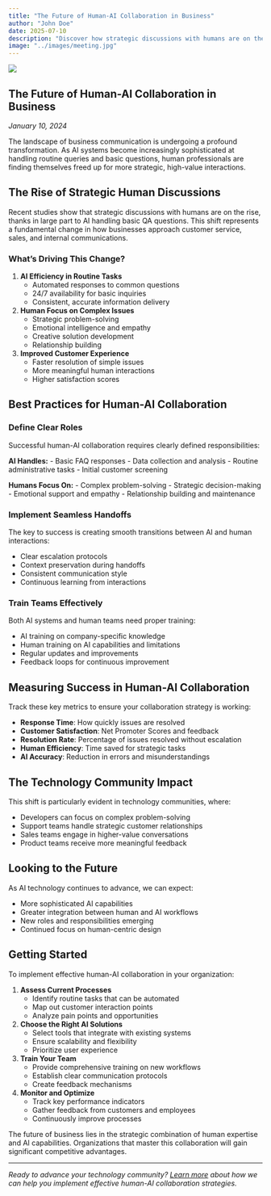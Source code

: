 ```yaml
---
title: "The Future of Human-AI Collaboration in Business"
author: "John Doe"
date: 2025-07-10
description: "Discover how strategic discussions with humans are on the rise thanks to AI handling basic QA questions, and what this means for your business."
image: "../images/meeting.jpg"
---
```


::: {.blog-header}
![](../images/meeting.jpg)
:::

::: {.blog-content}
# The Future of Human-AI Collaboration in Business

::: {.blog-meta}
*January 10, 2024*
:::

The landscape of business communication is undergoing a profound transformation. As AI systems become increasingly sophisticated at handling routine queries and basic questions, human professionals are finding themselves freed up for more strategic, high-value interactions.

## The Rise of Strategic Human Discussions

Recent studies show that strategic discussions with humans are on the rise, thanks in large part to AI handling basic QA questions. This shift represents a fundamental change in how businesses approach customer service, sales, and internal communications.

### What's Driving This Change?

1. **AI Efficiency in Routine Tasks**
   - Automated responses to common questions
   - 24/7 availability for basic inquiries
   - Consistent, accurate information delivery

2. **Human Focus on Complex Issues**
   - Strategic problem-solving
   - Emotional intelligence and empathy
   - Creative solution development
   - Relationship building

3. **Improved Customer Experience**
   - Faster resolution of simple issues
   - More meaningful human interactions
   - Higher satisfaction scores

## Best Practices for Human-AI Collaboration

### Define Clear Roles

Successful human-AI collaboration requires clearly defined responsibilities:

**AI Handles:**
- Basic FAQ responses
- Data collection and analysis
- Routine administrative tasks
- Initial customer screening

**Humans Focus On:**
- Complex problem-solving
- Strategic decision-making
- Emotional support and empathy
- Relationship building and maintenance

### Implement Seamless Handoffs

The key to success is creating smooth transitions between AI and human interactions:

- Clear escalation protocols
- Context preservation during handoffs
- Consistent communication style
- Continuous learning from interactions

### Train Teams Effectively

Both AI systems and human teams need proper training:

- AI training on company-specific knowledge
- Human training on AI capabilities and limitations
- Regular updates and improvements
- Feedback loops for continuous improvement

## Measuring Success in Human-AI Collaboration

Track these key metrics to ensure your collaboration strategy is working:

- **Response Time**: How quickly issues are resolved
- **Customer Satisfaction**: Net Promoter Scores and feedback
- **Resolution Rate**: Percentage of issues resolved without escalation
- **Human Efficiency**: Time saved for strategic tasks
- **AI Accuracy**: Reduction in errors and misunderstandings

## The Technology Community Impact

This shift is particularly evident in technology communities, where:

- Developers can focus on complex problem-solving
- Support teams handle strategic customer relationships
- Sales teams engage in higher-value conversations
- Product teams receive more meaningful feedback

## Looking to the Future

As AI technology continues to advance, we can expect:

- More sophisticated AI capabilities
- Greater integration between human and AI workflows
- New roles and responsibilities emerging
- Continued focus on human-centric design

## Getting Started

To implement effective human-AI collaboration in your organization:

1. **Assess Current Processes**
   - Identify routine tasks that can be automated
   - Map out customer interaction points
   - Analyze pain points and opportunities

2. **Choose the Right AI Solutions**
   - Select tools that integrate with existing systems
   - Ensure scalability and flexibility
   - Prioritize user experience

3. **Train Your Team**
   - Provide comprehensive training on new workflows
   - Establish clear communication protocols
   - Create feedback mechanisms

4. **Monitor and Optimize**
   - Track key performance indicators
   - Gather feedback from customers and employees
   - Continuously improve processes

The future of business lies in the strategic combination of human expertise and AI capabilities. Organizations that master this collaboration will gain significant competitive advantages.

---

*Ready to advance your technology community? [Learn more](../index.qmd) about how we can help you implement effective human-AI collaboration strategies.*
::: 